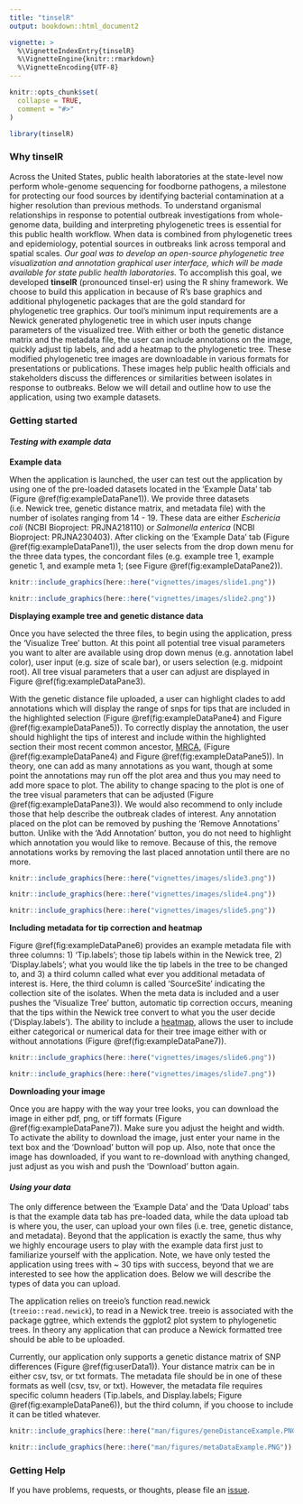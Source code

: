 ```yaml
---
title: "tinselR"
output: bookdown::html_document2

vignette: >
  %\VignetteIndexEntry{tinselR}
  %\VignetteEngine{knitr::rmarkdown}
  %\VignetteEncoding{UTF-8}
---
```


```r
knitr::opts_chunk$set(
  collapse = TRUE,
  comment = "#>"
)
```

```r
library(tinselR)
```

### Why tinselR

Across the United States, public health laboratories at the state-level now
perform whole-genome sequencing for foodborne pathogens, a milestone for
protecting our food sources by identifying bacterial contamination at a higher
resolution than previous methods. To understand organismal relationships in
response to potential outbreak investigations from whole-genome data, building
and interpreting phylogenetic trees is essential for this public health
workflow. When data is combined from phylogenetic trees and epidemiology, potential
sources in outbreaks link across temporal and spatial scales. *Our goal was to 
develop an open-source phylogenetic tree visualization and annotation graphical
user interface, which will be made available for state public health 
laboratories.* To accomplish this goal, we developed  **tinselR** (pronounced
tinsel-er) using the R shiny framework. We choose to build this application in 
because of R's base graphics and additional phylogenetic packages that are the 
gold standard for phylogenetic tree graphics. Our tool's minimum input
requirements are a Newick generated phylogenetic tree in which user inputs
change parameters of the visualized tree. With either or both the genetic distance
matrix and the metadata file, the user can include annotations on the image,
quickly adjust tip labels, and add a heatmap to the phylogenetic tree. These
modified phylogenetic tree images are downloadable in various formats for
presentations or publications. These images help public health officials and
stakeholders discuss the differences or similarities between isolates in
response to outbreaks. Below we will detail and outline how to use the 
application, using two example datasets.

### Getting started

#### *Testing with example data*

**Example data**

When the application is launched, the user can test out the application by
using one of the pre-loaded datasets located in the 'Example Data' tab (Figure
\@ref(fig:exampleDataPane1)). We provide three datasets (i.e. Newick tree,
genetic distance matrix, and metadata file) with the number of isolates ranging
from 14 - 19. These data are either *Eschericia coli* (NCBI Bioproject:
PRJNA218110) or *Salmonella enterica* (NCBI Bioproject: PRJNA230403). After 
clicking on the 'Example Data' tab (Figure \@ref(fig:exampleDataPane1)), the
user selects from the drop down menu for the three data types, the concordant
files (e.g. example tree 1, example genetic 1, and example meta 1; (see Figure \@ref(fig:exampleDataPane2)). 

```r
knitr::include_graphics(here::here("vignettes/images/slide1.png"))
```


```r
knitr::include_graphics(here::here("vignettes/images/slide2.png"))
```

**Displaying example tree and genetic distance data**

Once you have selected the three files, to begin using the application, press
the 'Visualize Tree' button. At this point all potential tree visual parameters 
you want to alter are available using drop down menus (e.g. annotation label 
color), user input (e.g. size of scale bar), or users selection
(e.g. midpoint root). All tree visual parameters that a user can adjust are 
displayed in Figure \@ref(fig:exampleDataPane3).

With the genetic distance file uploaded, a user can highlight clades to 
add annotations which will display the range of snps for tips that are 
included in the highlighted selection (Figure \@ref(fig:exampleDataPane4) and 
Figure \@ref(fig:exampleDataPane5)). To correctly display the annotation, 
the user should highlight the tips of interest and include within the 
highlighted section their most recent common ancestor, [MRCA](https://evolution.berkeley.edu/evolibrary/article/phylogenetics_02),
(Figure \@ref(fig:exampleDataPane4) and Figure \@ref(fig:exampleDataPane5)). In 
theory, one can add as many annotations as you want, though at some point the
annotations may run off the plot area and thus you may need to add more
space to plot. The ability to change spacing to the plot is one of the tree 
visual parameters that can be adjusted (Figure \@ref(fig:exampleDataPane3)). We 
would also recommend to only include those that help describe the outbreak 
clades of interest. Any annotation placed on the plot can be removed by pushing
the 'Remove Annotations' button. Unlike with the 'Add Annotation' button, you
do not need to highlight which annotation you would like to remove. Because of
this, the remove annotations works by removing the last placed annotation until
there are no more. 

```r
knitr::include_graphics(here::here("vignettes/images/slide3.png"))
```

```r
knitr::include_graphics(here::here("vignettes/images/slide4.png"))
```

```r
knitr::include_graphics(here::here("vignettes/images/slide5.png"))
```


**Including metadata for tip correction and heatmap**

Figure \@ref(fig:exampleDataPane6) provides an example metadata file with 
three columns: 1) 'Tip.labels'; those tip labels within in the Newick tree, 2)
'Display.labels'; what you would like the tip labels in the tree to be changed
to, and 3) a third column called what ever you additional metadata of interest
is. Here, the third column is called 'SourceSite' indicating the collection site
of the isolates. When the meta data is included and a user pushes the 'Visualize
Tree' button, automatic tip correction occurs, meaning that the tips within the
Newick tree convert to what you the user decide ('Display.labels'). The ability 
to include a [heatmap](https://yulab-smu.top/treedata-book/chapter7.html),
allows the user to include either categorical or numerical data for their tree 
image either with or without annotations (Figure \@ref(fig:exampleDataPane7)). 

```r
knitr::include_graphics(here::here("vignettes/images/slide6.png"))
```

```r
knitr::include_graphics(here::here("vignettes/images/slide7.png"))
```


**Downloading your image**

Once you are happy with the way your tree looks, you can download the image 
in either pdf, png, or tiff formats (Figure \@ref(fig:exampleDataPane7)). Make 
sure you adjust the height and width. To activate the ability to download the 
image, just enter your name in the text box and the 'Download' button will pop
up. Also, note that once the image has downloaded, if you want to re-download 
with anything changed, just adjust as you wish and push the 'Download' button
again. 

#### *Using your data*

The only difference between the 'Example Data' and the 'Data Upload' tabs is 
that the example data tab has pre-loaded data, while the data upload tab is 
where you, the user, can upload your own files (i.e. tree, genetic distance, 
and metadata). Beyond that the application is exactly the same, thus why we 
highly encourage users to play with the example data first just to familiarize yourself with the application. Note, we have only tested the application using
trees with ~ 30 tips with success, beyond that we are interested to see how the
application does. Below we will describe the types of data you can upload. 

The application relies on treeio's function read.newick (`treeio::read.newick`), 
to read in a Newick tree. treeio is associated with the package ggtree, which 
extends the ggplot2 plot system to phylogenetic trees. In theory any application 
that can produce a Newick formatted tree should be able to be uploaded. 

Currently, our application only supports a genetic distance matrix of SNP 
differences (Figure \@ref(fig:userData1)). Your distance matrix can be in either
csv, tsv, or txt formats. The metadata file should be in one of these formats 
as well (csv, tsv, or txt). However, the metadata file requires specific column
headers (Tip.labels, and Display.labels; Figure \@ref(fig:exampleDataPane6)), but
the third column, if you choose to include it can be titled whatever. 

```r
knitr::include_graphics(here::here("man/figures/geneDistanceExample.PNG"))
```

```r
knitr::include_graphics(here::here("man/figures/metaDataExample.PNG"))
```

### Getting Help

If you have problems, requests, or thoughts, please file an 
[issue](https://github.com/jennahamlin/tinselR/issues).

